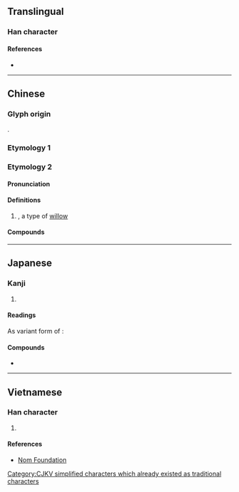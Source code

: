 {{also|櫃}}
{{character info/new}}
==Translingual==

===Han character===
{{Han char|rn=75|rad=木|as=05|sn=9|four=41917|canj=DSS|ids=⿰木巨}}

====References====
* {{Han ref|kx=0519.140|dkj=14631|dj=0907.130|hdz=21167.050|uh=67DC|ud=26588|bh=CF40|bd=53056}}

----

==Chinese==

===Glyph origin===
{{Han etym}}
{{Han compound|木|巨|c1=s|c2=p|t1=tree|t2=huge|ls=psc}}.

===Etymology 1===
{{zh-see|櫃}}

===Etymology 2===
{{zh-forms}}

====Pronunciation====
{{zh-pron
|m=jǔ
|c=geoi2
|mc=y
|oc=n,1
|ma=
|cat=n
}}

====Definitions====
{{zh-hanzi}}

# {{taxlink|Salix integra|species}}, a type of [[willow]]

====Compounds====
{{zh-der|柜柳}}

----

==Japanese==

===Kanji===
{{ja-kanji|grade=|rs=木05}}

# {{defn|lang=ja|sort=木05}}

====Readings====
{{rfv-pronunciation|ja}}
{{ja-readings
|goon=こ
|kanon=きょ
}}
As variant form of {{ja-l|櫃}}:
{{ja-readings
|goon=ぎ<ぎ<ぐゐ
|kanon=き<き<くゐ
|kun=ひつ-
}}

====Compounds====
* {{ja-r|柜%霜|キョ%ソウ}}

----

==Vietnamese==

===Han character===
{{vi-readings|rs=木05|hanviet=cự}}

# {{defn|lang=vi|sort=木05}}

====References====
* [http://nomfoundation.org/common/nom_details.php?codepoint=67dc Nom Foundation]

[[Category:CJKV simplified characters which already existed as traditional characters]]